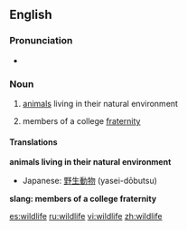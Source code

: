 ==English==

===Pronunciation===
* {{IPA|/ˈwaɪldlaɪf/}}

===Noun===
{{en-noun|-}}

# [[animals]] living in their natural environment
# {{Slang}} members of a college [[fraternity]]

====Translations====
'''animals living in their natural environment'''
{{top}}
{{mid}}
*Japanese: [[野生動物]] (yasei-dōbutsu)
{{bottom}}

'''slang: members of a college fraternity'''
{{top}}
{{mid}}
{{bottom}}

[[es:wildlife]]
[[ru:wildlife]]
[[vi:wildlife]]
[[zh:wildlife]]